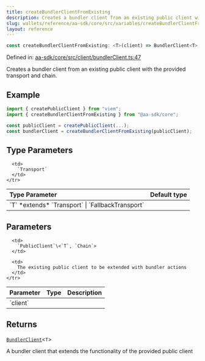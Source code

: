 ```yaml
---
title: createBundlerClientFromExisting
description: Creates a bundler client from an existing public client with the provided transport and chain.
slug: wallets/reference/aa-sdk/core/src/variables/createBundlerClientFromExisting
layout: reference
---
```


```ts
const createBundlerClientFromExisting: <T>(client) => BundlerClient<T>;
```

Defined in: [aa-sdk/core/src/client/bundlerClient.ts:47](https://github.com/alchemyplatform/aa-sdk/blob/da19afd63b0ba06a4de95b0d2d7871f64d546304/aa-sdk/core/src/client/bundlerClient.ts#L47)

Creates a bundler client from an existing public client with the provided transport and chain.

## Example

```ts
import { createPublicClient } from "viem";
import { createBundlerClientFromExisting } from "@aa-sdk/core";

const publicClient = createPublicClient(...);
const bundlerClient = createBundlerClientFromExisting(publicClient);
```

## Type Parameters

<table>
  <thead>
    <tr>
      <th align="left">Type Parameter</th>
      <th align="left">Default type</th>
    </tr>
  </thead>

  <tbody>
    <tr>
      <td>
        `T` *extends* `Transport` | `FallbackTransport`
      </td>

      <td>
        `Transport`
      </td>
    </tr>

  </tbody>
</table>

## Parameters

<table>
  <thead>
    <tr>
      <th align="left">Parameter</th>
      <th align="left">Type</th>
      <th align="left">Description</th>
    </tr>
  </thead>

  <tbody>
    <tr>
      <td>
        `client`
      </td>

      <td>
        `PublicClient`\<`T`, `Chain`>
      </td>

      <td>
        The existing public client to be extended with bundler actions
      </td>
    </tr>

  </tbody>
</table>

## Returns

[`BundlerClient`](../type-aliases/BundlerClient.mdx)\<`T`>

A bundler client that extends the functionality of the provided public client
